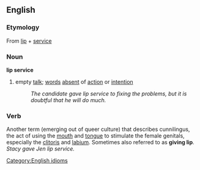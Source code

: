 ==English==
===Etymology===
From [[lip]] + [[service]]
===Noun===
'''lip service'''
#empty [[talk]]; [[words]] [[absent]] of [[action]] or [[intention]]
#:''The candidate gave lip service to fixing the problems, but it is doubtful that he will do much.''

===Verb===
Another term (emerging out of queer culture) that describes cunnilingus, the act of using the [[mouth]] and [[tongue]] to stimulate the female genitals, especially the [[clitoris]] and [[labium]]. Sometimes also referred to as '''giving lip'''.
''Stacy gave Jen lip service.''

[[Category:English idioms]]